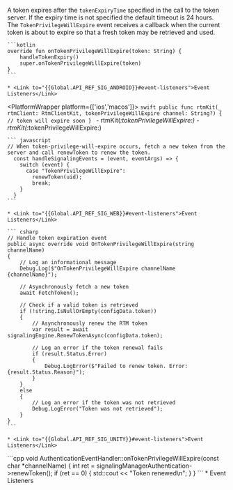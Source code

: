 A token expires after the `tokenExpiryTime` specified in the call to the token server. If the expiry time is not specified the default timeout is 24 hours. The  `TokenPrivilegeWillExpire` event receives a callback when the current token is about to expire so that a fresh token may be retrieved and used.

<PlatformWrapper platform='android'>

    ```kotlin
    override fun onTokenPrivilegeWillExpire(token: String) {
        handleTokenExpiry()
        super.onTokenPrivilegeWillExpire(token)
    }
    ```

    * <Link to="{{Global.API_REF_SIG_ANDROID}}#event-listeners">Event Listeners</Link>


</PlatformWrapper>

<PlatformWrapper platform={['ios','macos']}>
    ```swift
    public func rtmKit(_ rtmClient: RtmClientKit, tokenPrivilegeWillExpire channel: String?) {
        // token will expire soon
    }
    ```
    <PlatformWrapper platform="ios">
    - <Link to="{{Global.SIG2_SDK_API_IOS}}/rtmclientdelegate/rtmkit(_:tokenprivilegewillexpire:)-3d6ke">rtmKit(_:tokenPrivilegeWillExpire:)</Link>
    </PlatformWrapper>
    <PlatformWrapper platform="macos">
    - <Link to="{{Global.SIG2_SDK_API_MACOS}}/rtmclientdelegate/rtmkit(_:tokenprivilegewillexpire:)-3d6ke">rtmKit(_:tokenPrivilegeWillExpire:)</Link>
    </PlatformWrapper>
</PlatformWrapper>

<PlatformWrapper platform = 'web'>

    ``` javascript
    // When token-privilege-will-expire occurs, fetch a new token from the server and call renewToken to renew the token.
      const handleSignalingEvents = (event, eventArgs) => {
        switch (event) {
          case "TokenPrivilegeWillExpire":
            renewToken(uid);
            break;
        }
      }
    ```
    
    * <Link to="{{Global.API_REF_SIG_WEB}}#event-listeners">Event Listeners</Link>

</PlatformWrapper>

<PlatformWrapper platform = 'unity'>

    ``` csharp
    // Handle token expiration event
    public async override void OnTokenPrivilegeWillExpire(string channelName)
    {
        // Log an informational message
        Debug.Log($"OnTokenPrivilegeWillExpire channelName {channelName}");

        // Asynchronously fetch a new token
        await FetchToken();

        // Check if a valid token is retrieved
        if (!string.IsNullOrEmpty(configData.token))
        {
            // Asynchronously renew the RTM token
            var result = await signalingEngine.RenewTokenAsync(configData.token);

            // Log an error if the token renewal fails
            if (result.Status.Error)
            {
                Debug.LogError($"Failed to renew token. Error: {result.Status.Reason}");
            }
        }
        else
        {
            // Log an error if the token was not retrieved
            Debug.LogError("Token was not retrieved");
        }
    }
    ```
    
    * <Link to="{{Global.API_REF_SIG_UNITY}}#event-listeners">Event Listeners</Link>

</PlatformWrapper>
<PlatformWrapper platform='linux-cpp'>
    ```cpp
    void AuthenticationEventHandler::onTokenPrivilegeWillExpire(const char *channelName)
    {
        int ret = signalingManagerAuthentication->renewToken();
        if (ret == 0)
        {
            std::cout << "Token renewed\n";
        }
    }
    ```
    * <Link to="{{Global.API_REF_SIG_LNX_CPP}}#event-listeners">Event Listeners</Link>
</PlatformWrapper>
